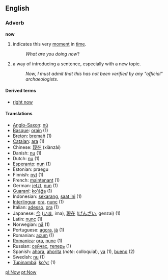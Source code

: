 ==English==
===Adverb===
'''now'''

# indicates this very [[moment]] in [[time]].
#:''What are you doing now''?
# a way of introducing a sentence, especially with a new topic.
#:''Now, I must admit that this has not been verified by any "official" archaeologists''.

====Derived terms====
*[[right now]]

====Translations====
*[[Anglo-Saxon]]: [[nú]]
*[[Basque]]: [[orain]] (1)
*[[Breton]]: [[bremañ]] (1)
*[[Catalan]]: [[ara]] (1)
*Chinese: [[现在]] (xiànzài)
*Danish: [[nu]] (1)
*Dutch: [[nu]] (1)
*[[Esperanto]]: [[nun]] (1)
*Estonian: praegu
*Finnish: [[nyt]] (1)
*French: [[maintenant]] (1)
*German: [[jetzt]], [[nun]] (1)
*[[Guaraní]]: [[ko'ág̃a]] (1)
*Indonesian: [[sekarang]], [[saat ini]] (1)
*[[Interlingua]]: [[ora]], [[nunc]] (1)
*Italian: [[adesso]], [[ora]] (1)
*Japanese: [[今]] ([[いま]], ima), [[現在]] ([[げんざい]], genzai) (1)
*Latin: [[nunc]] (1)
*Norwegian: [[nå]] (1)
*Portuguese: [[agora]], [[já]] (1)
*Romanian: [[acum]] (1)
*[[Romanica]]: [[ora]], [[nunc]] (1)
*Russian: [[сейчас]], [[теперь]] (1)
*Spanish: [[ahora]], [[ahorita]] (''note'': colloquial), [[ya]] (1), [[bueno]] (2)
*Swedish: [[nu]] (1)
*[[Tupinambá]]: [[ko'yr]] (1)

[[pl:Now]]
[[pt:Now]]